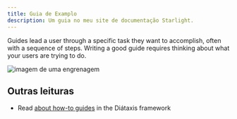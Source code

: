 ```yaml
---
title: Guia de Examplo
description: Um guia no meu site de documentação Starlight.
---
```



Guides lead a user through a specific task they want to accomplish, often with a sequence of steps.
Writing a good guide requires thinking about what your users are trying to do.

<Image src={gearSvgImage} alt="imagem de uma engrenagem" width={200} />

## Outras leituras

- Read [about how-to guides](https://diataxis.fr/how-to-guides/) in the Diátaxis framework
